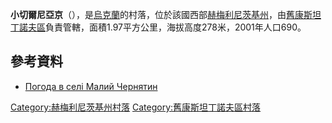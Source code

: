 {{coord|49|47|36|N|27|0|37|E|scale:100000|display=title}}

'''小切爾尼亞京'''（{{lang-uk|Малий Чернятин}}），是[[烏克蘭|烏克蘭]]的村落，位於該國西部[[赫梅利尼茨基州|赫梅利尼茨基州]]，由[[舊康斯坦丁諾夫區|舊康斯坦丁諾夫區]]負責管轄，面積1.97平方公里，海拔高度278米，2001年人口690。

==參考資料==
* [http://weather.in.ua/ua/hmel'nickaja/14702 Погода в селі Малий Чернятин]{{Wayback|url=http://weather.in.ua/ua/hmel%27nickaja/14702 |date=20160305100558 }}

{{DEFAULTSORT:Малий Чернятин}}
[[Category:赫梅利尼茨基州村落|Category:赫梅利尼茨基州村落]]
[[Category:舊康斯坦丁諾夫區村落|Category:舊康斯坦丁諾夫區村落]]


{{Khmelnytskyi-geo-stub}}